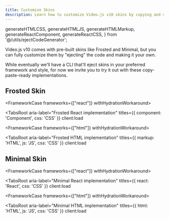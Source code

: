 ```yaml
---
title: Customize Skins
description: Learn how to customize Video.js v10 skins by copying and modifying them
---
```


  generateHTMLCSS,
  generateHTMLJS,
  generateHTMLMarkup,
  generateReactComponent,
  generateReactCSS,
} from '@/utils/ejectCodeGenerator';


Video.js v10 comes with pre-built skins like Frosted and Minimal, but you can fully customize them by "ejecting" the code and making it your own.

While eventually we'll have a CLI that'll eject skins in your preferred framework and style, for now we invite you to try it out with these copy-paste-ready implementations.

## Frosted Skin

<FrameworkCase frameworks={["react"]} withHydrationWorkaround>

<TabsRoot
  aria-label="Frosted React implementation"
  titles={{ component: 'Component', css: 'CSS' }}
  client:load
>
  <TabsPanel value="component" client:load>
    <ServerCode code={generateReactComponent('frosted')} lang="tsx" />
  </TabsPanel>
  <TabsPanel value="css" client:load>
    <ServerCode code={generateReactCSS('frosted')} lang="css" />
  </TabsPanel>
</TabsRoot>

</FrameworkCase>

<FrameworkCase frameworks={["html"]} withHydrationWorkaround>

<TabsRoot
  aria-label="Frosted HTML implementation"
  titles={{ markup: 'HTML', js: 'JS', css: 'CSS' }}
  client:load
>
  <TabsPanel value="markup" client:load>
    <ServerCode code={generateHTMLMarkup('frosted')} lang="html" />
  </TabsPanel>
  <TabsPanel value="js" client:load>
    <ServerCode code={generateHTMLJS('frosted')} lang="typescript" />
  </TabsPanel>
  <TabsPanel value="css" client:load>
    <ServerCode code={generateHTMLCSS('frosted')} lang="css" />
  </TabsPanel>
</TabsRoot>

</FrameworkCase>

## Minimal Skin

<FrameworkCase frameworks={["react"]} withHydrationWorkaround>

<TabsRoot
  aria-label="Minimal React implementation"
  titles={{ react: 'React', css: 'CSS' }}
  client:load
>
  <TabsPanel value="react" client:load>
    <ServerCode code={generateReactComponent('minimal')} lang="tsx" />
  </TabsPanel>
  <TabsPanel value="css" client:load>
    <ServerCode code={generateReactCSS('minimal')} lang="css" />
  </TabsPanel>
</TabsRoot>

</FrameworkCase>

<FrameworkCase frameworks={["html"]} withHydrationWorkaround>

<TabsRoot
  aria-label="Minimal HTML implementation"
  titles={{ html: 'HTML', js: 'JS', css: 'CSS' }}
  client:load
>
  <TabsPanel value="html" client:load>
    <ServerCode code={generateHTMLMarkup('minimal')} lang="html" />
  </TabsPanel>
  <TabsPanel value="js" client:load>
    <ServerCode code={generateHTMLJS('minimal')} lang="typescript" />
  </TabsPanel>
  <TabsPanel value="css" client:load>
    <ServerCode code={generateHTMLCSS('minimal')} lang="css" />
  </TabsPanel>
</TabsRoot>

</FrameworkCase>